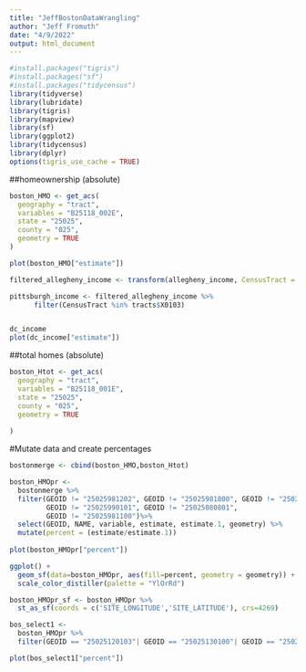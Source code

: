 ```yaml
---
title: "JeffBostonDataWrangling"
author: "Jeff Fromuth"
date: "4/9/2022"
output: html_document
---
```


```r
#install.packages("tigris")
#install.packages("sf")
#install.packages("tidycensus")
library(tidyverse)
library(lubridate)
library(tigris)
library(mapview)
library(sf)
library(ggplot2)
library(tidycensus)
library(dplyr)
options(tigris_use_cache = TRUE)
```

##homeownership (absolute) 
```r

boston_HMO <- get_acs(
  geography = "tract", 
  variables = "B25118_002E",
  state = "25025", 
  county = "025",
  geometry = TRUE
)

plot(boston_HMO["estimate"]) 

filtered_allegheny_income <- transform(allegheny_income, CensusTract = substr(GEOID, 6, 9))

pittsburgh_income <- filtered_allegheny_income %>% 
      filter(CensusTract %in% tracts$X0103)


dc_income
plot(dc_income["estimate"])

```

##total homes (absolute) 
```r

boston_Htot <- get_acs(
  geography = "tract", 
  variables = "B25118_001E",
  state = "25025", 
  county = "025",
  geometry = TRUE
  
)

```

#Mutate data and create percentages 
```r

bostonmerge <- cbind(boston_HMO,boston_Htot)

boston_HMOpr <- 
  bostonmerge %>% 
  filter(GEOID != "25025981202", GEOID != "25025981800", GEOID != "25025981300",
         GEOID != "25025990101", GEOID != "25025080801", 
         GEOID != "25025981100")%>%
  select(GEOID, NAME, variable, estimate, estimate.1, geometry) %>%
  mutate(percent = (estimate/estimate.1))
  
plot(boston_HMOpr["percent"])
```

```r

ggplot() + 
  geom_sf(data=boston_HMOpr, aes(fill=percent, geometry = geometry)) +
  scale_color_distiller(palette = "YlOrRd")

boston_HMOpr_sf <- boston_HMOpr %>% 
  st_as_sf(coords = c('SITE_LONGITUDE','SITE_LATITUDE'), crs=4269)
```


```r

bos_select1 <-
  boston_HMOpr %>%
  filter(GEOID == "25025120103"| GEOID == "25025130100"| GEOID == "25025130402"| GEOID == "25025110301"| GEOID == "25025140105")

plot(bos_select1["percent"])
```

